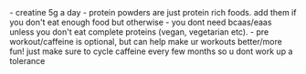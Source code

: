  
<Callout type="error" emoji="️🚫">
  - creatine 5g a day
  - protein powders are just protein rich foods. add them if you don't eat enough food but otherwise 
  - you dont need bcaas/eaas unless you don't eat complete proteins (vegan, vegetarian etc). 
  - pre workout/caffeine is optional, but can help make ur workouts better/more fun! just make sure to cycle caffeine every few months so u dont work up a tolerance
</Callout>
